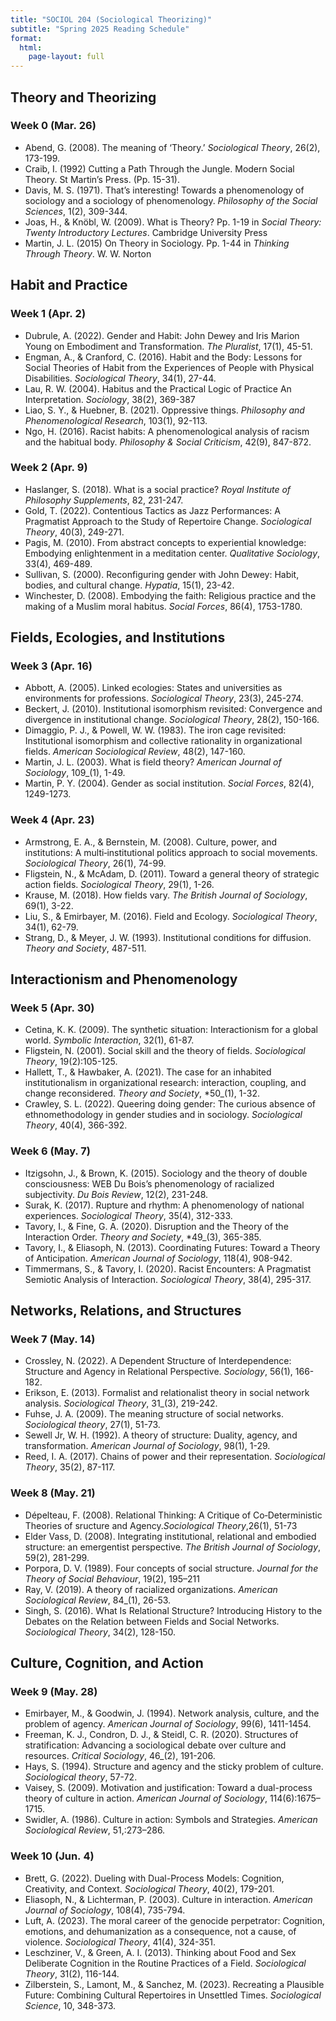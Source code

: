 ```yaml
---
title: "SOCIOL 204 (Sociological Theorizing)"
subtitle: "Spring 2025 Reading Schedule"
format: 
  html:
    page-layout: full
---
```


## Theory and Theorizing
### Week 0 (Mar. 26)
- Abend, G. (2008). The meaning of 'Theory.' *Sociological Theory*, 26(2), 173-199. 
- Craib, I. (1992) Cutting a Path Through the Jungle. Modern Social Theory. St Martin's Press. (Pp. 15-31).
- Davis, M. S. (1971). That's interesting! Towards a phenomenology of sociology and a sociology of phenomenology. *Philosophy of the Social Sciences*, 1(2), 309-344. 
- Joas, H., & Knöbl, W. (2009). What is Theory? Pp. 1-19 in *Social Theory: Twenty Introductory Lectures*. Cambridge University Press 
- Martin, J. L. (2015) On Theory in Sociology. Pp. 1-44 in *Thinking Through Theory*. W. W. Norton

## Habit and Practice 
### Week 1 (Apr. 2)
- Dubrule, A. (2022). Gender and Habit: John Dewey and Iris Marion Young on Embodiment and Transformation. *The Pluralist*, 17(1), 45-51. 
- Engman, A., & Cranford, C. (2016). Habit and the Body: Lessons for Social Theories of Habit from the Experiences of People with Physical Disabilities. *Sociological Theory*, 34(1), 27-44.
- Lau, R. W. (2004). Habitus and the Practical Logic of Practice An Interpretation. *Sociology*, 38(2), 369-387
- Liao, S. Y., & Huebner, B. (2021). Oppressive things. *Philosophy and Phenomenological Research*, 103(1), 92-113. 
- Ngo, H. (2016). Racist habits: A phenomenological analysis of racism and the habitual body. *Philosophy & Social Criticism*, 42(9), 847-872. 

### Week 2 (Apr. 9)
- Haslanger, S. (2018). What is a social practice? *Royal Institute of Philosophy Supplements*, 82, 231-247. 
- Gold, T. (2022). Contentious Tactics as Jazz Performances: A Pragmatist Approach to the Study of Repertoire Change. *Sociological Theory*, 40(3), 249-271. 
- Pagis, M. (2010). From abstract concepts to experiential knowledge: Embodying enlightenment in a meditation center. *Qualitative Sociology*, 33(4), 469-489. 
- Sullivan, S. (2000). Reconfiguring gender with John Dewey: Habit, bodies, and cultural change. *Hypatia*, 15(1), 23-42. 
- Winchester, D. (2008). Embodying the faith: Religious practice and the making of a Muslim moral habitus. *Social Forces*, 86(4), 1753-1780. 

## Fields, Ecologies, and Institutions

### Week 3 (Apr. 16)
- Abbott, A. (2005). Linked ecologies: States and universities as environments for professions. *Sociological Theory*, 23(3), 245-274. 
- Beckert, J. (2010). Institutional isomorphism revisited: Convergence and divergence in institutional change. *Sociological Theory*, 28(2), 150-166.
- Dimaggio, P. J., & Powell, W. W. (1983). The iron cage revisited: Institutional isomorphism and collective rationality in organizational fields. *American Sociological Review*, 48(2), 147-160. 
- Martin, J. L. (2003). What is field theory? *American Journal of Sociology*, 109_(1), 1-49. 
- Martin, P. Y. (2004). Gender as social institution. *Social Forces*, 82(4), 1249-1273.


### Week 4 (Apr. 23)
- Armstrong, E. A., & Bernstein, M. (2008). Culture, power, and institutions: A multi‐institutional politics approach to social movements. *Sociological Theory*, 26(1), 74-99.
- Fligstein, N., & McAdam, D. (2011). Toward a general theory of strategic action fields. *Sociological Theory*, 29(1), 1-26.
- Krause, M. (2018). How fields vary. *The British Journal of Sociology*, 69(1), 3-22. 
- Liu, S., & Emirbayer, M. (2016). Field and Ecology. *Sociological Theory*, 34(1), 62-79. 
- Strang, D., & Meyer, J. W. (1993). Institutional conditions for diffusion. *Theory and Society*, 487-511.

## Interactionism and Phenomenology

### Week 5 (Apr. 30)
- Cetina, K. K. (2009). The synthetic situation: Interactionism for a global world. *Symbolic Interaction*, 32(1), 61-87. 
- Fligstein, N. (2001). Social skill and the theory of fields. *Sociological Theory*, 19(2):105-125. 
- Hallett, T., & Hawbaker, A. (2021). The case for an inhabited institutionalism in organizational research: interaction, coupling, and change reconsidered. *Theory and Society*, *50_(1), 1-32. 
- Crawley, S. L. (2022). Queering doing gender: The curious absence of ethnomethodology in gender studies and in sociology. *Sociological Theory*, 40(4), 366-392.

### Week 6 (May. 7)
- Itzigsohn, J., & Brown, K. (2015). Sociology and the theory of double consciousness: WEB Du Bois’s phenomenology of racialized subjectivity. *Du Bois Review*, 12(2), 231-248.
- Surak, K. (2017). Rupture and rhythm: A phenomenology of national experiences. *Sociological Theory*, 35(4), 312-333.
- Tavory, I., & Fine, G. A. (2020). Disruption and the Theory of the Interaction Order. *Theory and Society*, *49_(3), 365-385. 
- Tavory, I., & Eliasoph, N. (2013). Coordinating Futures: Toward a Theory of Anticipation. *American Journal of Sociology*, 118(4), 908-942.
- Timmermans, S., & Tavory, I. (2020). Racist Encounters: A Pragmatist Semiotic Analysis of Interaction. *Sociological Theory*, 38(4), 295-317. 

## Networks, Relations, and Structures

### Week 7 (May. 14)
- Crossley, N. (2022). A Dependent Structure of Interdependence: Structure and Agency in Relational Perspective. *Sociology*, 56(1), 166-182. 
- Erikson, E. (2013). Formalist and relationalist theory in social network analysis. *Sociological Theory*, 31_(3), 219-242.
- Fuhse, J. A. (2009). The meaning structure of social networks. *Sociological theory*, 27(1), 51-73.
- Sewell Jr, W. H. (1992). A theory of structure: Duality, agency, and transformation. *American Journal of Sociology*, 98(1), 1-29.
- Reed, I. A. (2017). Chains of power and their representation. *Sociological Theory*, 35(2), 87-117.

### Week 8 (May. 21)
- Dépelteau, F. (2008). Relational Thinking: A Critique of Co‐Deterministic Theories of sructure and Agency.*Sociological Theory*,26(1), 51-73 
- Elder Vass, D. (2008). Integrating institutional, relational and embodied structure: an emergentist perspective. *The British Journal of Sociology*, 59(2), 281-299.
- Porpora, D. V. (1989). Four concepts of social structure. *Journal for the Theory of Social Behaviour*, 19(2), 195–211
- Ray, V. (2019). A theory of racialized organizations. *American Sociological Review*, 84_(1), 26-53. 
- Singh, S. (2016). What Is Relational Structure? Introducing History to the Debates on the Relation between Fields and Social Networks. *Sociological Theory*, 34(2), 128-150.


## Culture, Cognition, and Action

### Week 9 (May. 28)
- Emirbayer, M., & Goodwin, J. (1994). Network analysis, culture, and the problem of agency. *American Journal of Sociology*, 99(6), 1411-1454.
- Freeman, K. J., Condron, D. J., & Steidl, C. R. (2020). Structures of stratification: Advancing a sociological debate over culture and resources. *Critical Sociology*, 46_(2), 191-206. 
- Hays, S. (1994). Structure and agency and the sticky problem of culture. *Sociological theory*, 57-72. 
- Vaisey, S. (2009). Motivation and justification: Toward a dual-process theory of culture in action. *American Journal of Sociology*, 114(6):1675–1715. 
- Swidler, A. (1986). Culture in action: Symbols and Strategies. *American Sociological Review*, 51,:273–286. 

### Week 10 (Jun. 4)
- Brett, G. (2022). Dueling with Dual-Process Models: Cognition, Creativity, and Context. *Sociological Theory*, 40(2), 179-201.
- Eliasoph, N., & Lichterman, P. (2003). Culture in interaction. *American Journal of Sociology*, 108(4), 735-794. 
- Luft, A. (2023). The moral career of the genocide perpetrator: Cognition, emotions, and dehumanization as a consequence, not a cause, of violence. *Sociological Theory*, 41(4), 324-351.
- Leschziner, V., & Green, A. I. (2013). Thinking about Food and Sex Deliberate Cognition in the Routine Practices of a Field. *Sociological Theory*, 31(2), 116-144.
- Zilberstein, S., Lamont, M., & Sanchez, M. (2023). Recreating a Plausible Future: Combining Cultural Repertoires in Unsettled Times. *Sociological Science*, 10, 348-373. 
